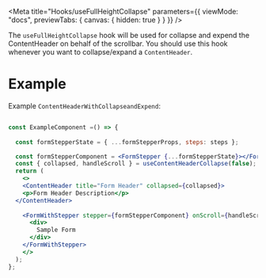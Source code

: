 
<Meta
  title="Hooks/useFullHeightCollapse"
  parameters={{
    viewMode: "docs",
    previewTabs: {
      canvas: { hidden: true }
    }
  }}
/>

The `useFullHeightCollapse` hook will be used for collapse and expend the ContentHeader on behalf of the scrollbar. You should use this hook whenever you want to collapse/expand a `ContentHeader`.


# Example

Example `ContentHeaderWithCollapseandExpend`:

```jsx

const ExampleComponent =() => {
 
  const formStepperState = { ...formStepperProps, steps: steps };

  const formStepperComponent = <FormStepper {...formStepperState}></FormStepper>;
  const { collapsed, handleScroll } = useContentHeaderCollapse(false);
  return (
    <>
    <ContentHeader title="Form Header" collapsed={collapsed}>
    <p>Form Header Description</p>
  </ContentHeader>
  
    <FormWithStepper stepper={formStepperComponent} onScroll={handleScroll}>
      <div>
        Sample Form
      </div>
    </FormWithStepper>
    </>
  );
};
```